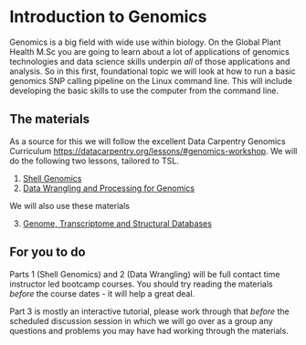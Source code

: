 # Introduction to Genomics

Genomics is a big field with wide use within biology. On the Global Plant Health M.Sc you are going to learn about a lot of applications of genomics technologies and data science skills underpin _all_ of those applications and analysis. So in this first, foundational topic we will look at how to run a basic genomics SNP calling pipeline on the Linux command line. This will include developing the basic skills to use the computer from the command line.



## The materials

As a source for this we will follow the excellent Data Carpentry Genomics Curriculum [https://datacarpentry.org/lessons/#genomics-workshop](https://datacarpentry.org/lessons/#genomics-workshop). We will do the following two lessons, tailored to TSL.


  1. [Shell Genomics](https://clarajegousse.github.io/tsl-shell-genomics/)
  2. [Data Wrangling and Processing for Genomics](https://clarajegousse.github.io/tsl-wrangling-genomics/)
  
We will also use these materials  
  
  3. [Genome, Transcriptome and Structural Databases](https://danmaclean.github.io/databases/)

## For you to do

Parts 1 (Shell Genomics) and 2 (Data Wrangling) will be full contact time instructor led bootcamp courses. You should try reading the materials _before_ the course dates - it will help a great deal.

Part 3 is mostly an interactive tutorial, please work through that _before_ the scheduled discussion session in which we will go over as a group any questions and problems you may have had working through the materials.

